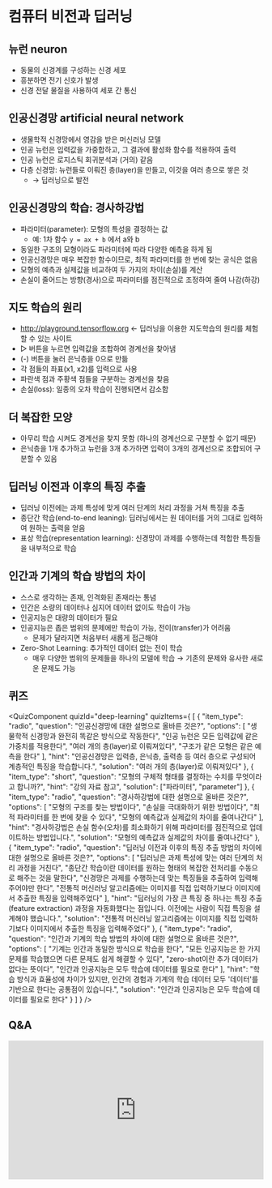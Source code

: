# 컴퓨터 비전과 딥러닝

## 뉴런 neuron
*   동물의 신경계를 구성하는 신경 세포
*   흥분하면 전기 신호가 발생
*   신경 전달 물질을 사용하여 세포 간 통신

## 인공신경망 artificial neural network
*   생물학적 신경망에서 영감을 받은 머신러닝 모델
*   인공 뉴런은 입력값을 가중합하고, 그 결과에 활성화 함수를 적용하여 출력
*   인공 뉴런은 로지스틱 회귀분석과 (거의) 같음
*   다층 신경망: 뉴런들로 이뤄진 층(layer)을 만들고, 이것을 여러 층으로 쌓은 것
    *   → 딥러닝으로 발전

## 인공신경망의 학습: 경사하강법
*   파라미터(parameter): 모형의 특성을 결정하는 값
    *   예: 1차 함수 `y = ax + b` 에서 a와 b
*   동일한 구조의 모형이라도 파라미터에 따라 다양한 예측을 하게 됨
*   인공신경망은 매우 복잡한 함수이므로, 최적 파라미터를 한 번에 찾는 공식은 없음
*   모형의 예측과 실제값을 비교하여 두 가지의 차이(손실)를 계산
*   손실이 줄어드는 방향(경사)으로 파라미터를 점진적으로 조정하여 줄여 나감(하강)


## 지도 학습의 원리
*   http://playground.tensorflow.org ← 딥러닝을 이용한 지도학습의 원리를 체험할 수 있는 사이트
*   ▷ 버튼을 누르면 입력값을 조합하여 경계선을 찾아냄
*   (-) 버튼을 눌러 은닉층을 0으로 만듦
*   각 점들의 좌표(x1, x2)를 입력으로 사용
*   파란색 점과 주황색 점들을 구분하는 경계선을 찾음
*   손실(loss): 일종의 오차 학습이 진행되면서 감소함

## 더 복잡한 모양
*   아무리 학습 시켜도 경계선을 찾지 못함 (하나의 경계선으로 구분할 수 없기 때문)
*   은닉층을 1개 추가하고 뉴런을 3개 추가하면 입력이 3개의 경계선으로 조합되어 구분할 수 있음


## 딥러닝 이전과 이후의 특징 추출
*   딥러닝 이전에는 과제 특성에 맞게 여러 단계의 처리 과정을 거쳐 특징을 추출
*   종단간 학습(end-to-end leaning): 딥러닝에서는 원 데이터를 거의 그대로 입력하여 원하는 출력을 얻음
*   표상 학습(representation learning): 신경망이 과제를 수행하는데 적합한 특징들을 내부적으로 학습

## 인간과 기계의 학습 방법의 차이
*   스스로 생각하는 존재, 인격화된 존재라는 통념
*   인간은 소량의 데이터나 심지어 데이터 없이도 학습이 가능
*   인공지능은 대량의 데이터가 필요
*   인공지능은 좁은 범위의 문제에만 학습이 가능, 전이(transfer)가 어려움
    *   문제가 달라지면 처음부터 새롭게 접근해야
*   Zero-Shot Learning: 추가적인 데이터 없는 전이 학습
    *   매우 다양한 범위의 문제들을 하나의 모델에 학습 → 기존의 문제와 유사한 새로운 문제도 가능


## 퀴즈


<QuizComponent quizId="deep-learning" quizItems={
    [
    {
        "item_type": "radio",
        "question": "인공신경망에 대한 설명으로 올바른 것은?",
        "options": [
            "생물학적 신경망과 완전히 똑같은 방식으로 작동한다",
            "인공 뉴런은 모든 입력값에 같은 가중치를 적용한다",
            "여러 개의 층(layer)로 이뤄져있다",
            "구조가 같은 모형은 같은 예측을 한다"
        ],
        "hint": "인공신경망은 입력층, 은닉층, 출력층 등 여러 층으로 구성되어 계층적인 특징을 학습합니다.",
        "solution": "여러 개의 층(layer)로 이뤄져있다"
    },
    {
        "item_type": "short",
        "question": "모형의 구체적 형태를 결정하는 수치를 무엇이라고 합니까?",
        "hint": "강의 자료 참고",
        "solution": ["파라미터", "parameter"]
    },
    {
        "item_type": "radio",
        "question": "경사하강법에 대한 설명으로 올바른 것은?",
        "options": [
            "모형의 구조를 찾는 방법이다",
            "손실을 극대화하기 위한 방법이다",
            "최적 파라미터를 한 번에 찾을 수 있다",
            "모형의 예측값과 실제값의 차이를 줄여나간다"
        ],
        "hint": "경사하강법은 손실 함수(오차)를 최소화하기 위해 파라미터를 점진적으로 업데이트하는 방법입니다.",
        "solution": "모형의 예측값과 실제값의 차이를 줄여나간다"
    },
    {
        "item_type": "radio",
        "question": "딥러닝 이전과 이후의 특징 추출 방법의 차이에 대한 설명으로 올바른 것은?",
        "options": [
            "딥러닝은 과제 특성에 맞는 여러 단계의 처리 과정을 거친다",
            "종단간 학습이란 데이터를 원하는 형태의 복잡한 전처리를 수동으로 해주는 것을 말한다",
            "신경망은 과제를 수행하는데 맞는 특징들을 추출하여 입력해주어야만 한다",
            "전통적 머신러닝 알고리즘에는 이미지를 직접 입력하기보다 이미지에서 추출한 특징을 입력해주었다"
        ],
        "hint": "딥러닝의 가장 큰 특징 중 하나는 특징 추출(feature extraction) 과정을 자동화했다는 점입니다. 이전에는 사람이 직접 특징을 설계해야 했습니다.",
        "solution": "전통적 머신러닝 알고리즘에는 이미지를 직접 입력하기보다 이미지에서 추출한 특징을 입력해주었다"
    },
    {
        "item_type": "radio",
        "question": "인간과 기계의 학습 방법의 차이에 대한 설명으로 올바른 것은?",
        "options": [
            "기계는 인간과 동일한 방식으로 학습을 한다",
            "모든 인공지능은 한 가지 문제를 학습했으면 다른 문제도 쉽게 해결할 수 있다",
            "zero-shot이란 추가 데이터가 없다는 뜻이다",
            "인간과 인공지능은 모두 학습에 데이터를 필요로 한다"
        ],
        "hint": "학습 방식과 효율성에 차이가 있지만, 인간의 경험과 기계의 학습 데이터 모두 '데이터'를 기반으로 한다는 공통점이 있습니다.",
        "solution": "인간과 인공지능은 모두 학습에 데이터를 필요로 한다"
    }
]
} />


## Q&A
<iframe src="https://tally.so/embed/wbOOKg?alignLeft=1&hideTitle=1&transparentBackground=1&dynamicHeight=0" loading="lazy" width="100%" height="274" frameborder="0" marginheight="0" marginwidth="0" title="Q&A"></iframe>